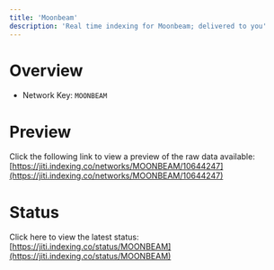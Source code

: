 ```yaml
---
title: 'Moonbeam'
description: 'Real time indexing for Moonbeam; delivered to you'
---
```


# Overview
- Network Key: `MOONBEAM`

# Preview
Click the following link to view a preview of the raw data available: [https://jiti.indexing.co/networks/MOONBEAM/10644247](https://jiti.indexing.co/networks/MOONBEAM/10644247)

# Status
Click here to view the latest status: [https://jiti.indexing.co/status/MOONBEAM](https://jiti.indexing.co/status/MOONBEAM)
